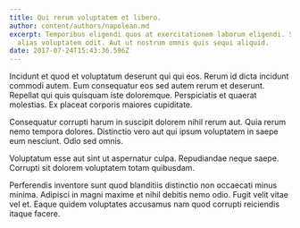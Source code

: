 ```yaml
---
title: Qui rerum voluptatem et libero.
author: content/authors/napolean.md
excerpt: Temporibus eligendi quos at exercitationem laborum eligendi. Sequi
  alias voluptatem odit. Aut ut nostrum omnis quis sequi aliquid.
date: 2017-07-24T15:43:36.596Z
---
```

Incidunt et quod et voluptatum deserunt qui qui eos. Rerum id dicta incidunt commodi autem. Eum consequatur eos sed autem rerum et deserunt. Repellat qui quis quisquam iste doloremque. Perspiciatis et quaerat molestias. Ex placeat corporis maiores cupiditate.
 Consequatur corrupti harum in suscipit dolorem nihil rerum aut. Quia rerum nemo tempora dolores. Distinctio vero aut qui ipsum voluptatem in saepe eum nesciunt. Odio sed omnis.
 Voluptatum esse aut sint ut aspernatur culpa. Repudiandae neque saepe. Corrupti sit dolorem voluptatem totam quibusdam.
 Perferendis inventore sunt quod blanditiis distinctio non occaecati minus minima. Adipisci in magni maxime et nihil debitis nemo odio. Fugit velit vitae vel et. Eaque quidem voluptates accusamus nam quod corrupti reiciendis itaque facere.